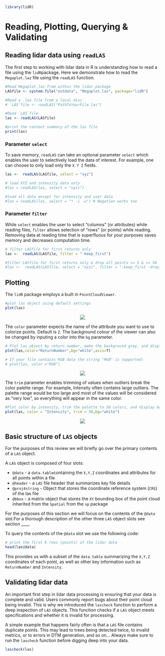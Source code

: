 ```r
library(lidR)
```

# Reading, Plotting, Querying & Validating {-#my-section}

## Reading lidar data using `readLAS` {-#my-section}

The first step to working with lidar data in R is understanding how to read a file using the `lidR`package. Here we demonstrate how to read the `Megaplot.laz` file using the `readLAS` function.

```r
#Read Megaplot.laz from within the lidar package
LASfile <- system.file("extdata", "Megaplot.laz", package="lidR")

#Read a .las file from a local disc
# `LAS`file <- readLAS("PathToYourFile.las")

#Read `LAS`file
las <- readLAS(LASfile)

#print the content summary of the las file
print(las)
```

### Parameter `select` {-#my-section}

To save memory, `readLAS` can take an optional parameter `select` which enables the user to selectively load the data of interest. For example, one can choose to only load only the `X Y Z` fields.

```r
las <-  readLAS(LASfile, select = "xyz")

# load XYZ and intensity data only
#las = readLAS(las, select = "xyzi")

#load all data except for intensity and user data
#las = readLAS(las, select = "* -i -u") # Negation works too
```

### Parameter `filter` {-#my-section}

While `select` enables the user to select "columns" (or attributes) while reading files, `filter` allows selection of "rows" (or points) while reading. Removing data at reading time that is superfluous for your purposes saves memory and decreases computation time.

```r
# filter LASfile for first returns only
las <-  readLAS(LASfile, filter = "-keep_first")

#filter LASfile for first returns only & drop all points <= 5 & >= 50
#las <-  readLAS(LASfile, select = "xyzi", filter = "-keep_first -drop_z_below 5 -drop_z_above 50")
```

## Plotting {-#my-section}

The `lidR` package employs a built in `PointCloudViewer`.

```r
#plot las object using default settings
plot(las)
```

<center>

![](images/plot_standard.png)

</center>

The `color` parameter expects the name of the attribute you want to use to colorize points. Default is `Z`. The background colour of the viewer can also be changed by inputing a color into the `bg` parameter.

```r
# Plot las object by return number, make the background grey, and display XYZ axis
plot(las,color="ReturnNumber",bg="white",axis=T)

# If your file contains RGB data the string "RGB" is supported:
# plot(las, color ="RGB")
```

<center>

![](images/plot_returnnum.png)

</center>

The `trim` parameter enables trimming of values when outliers break the color palette range. For example, Intensity often contains large outliers. The palette range would be too large and most of the values will be considered as "very low", so everything will appear in the same color.

```r
#Plot color by intensity, trim the palette to 50 colors, and display background as white
plot(las, color = "Intensity", trim = 50,bg="white")
```

<center>

![](images/plot_trim.png)

</center>

## Basic structure of `LAS` objects {-#my-section}

For the purposes of this review we will briefly go over the primary contents of a `LAS` object. 

A `LAS` object is composed of four slots: 

* `@data`  - a `data.table`containing the `X,Y,Z` coordinates and attributes for all points within a file
* `@header` - a `LAS` file header that summarizes key file details
* `@proj4string` - Object that stores the coordinate reference system (`CRS`) of the las file
* `@bbox` - a matrix object that stores the `XY` bounding box of the point cloud inherited from the `Spatial` from the `sp` package

For the purposes of this section we will focus on the contents of the `@data` slot.For a thorough description of the other three `LAS` object slots see section ____. 

To query the contents of the `@data` slot we use the following code:

```r
# print the first 6 rows (points) of the lidar data
head(las@data)

```

This provides us with a subset of the `data.table` summarizing the `X,Y,Z` coordinates of each point, as well as other key information such as `ReturnNumber` and `Intensity`.

## Validating lidar data {-#my-section}

An important first step in lidar data processing is ensuring that your data is complete and valid. Users commonly report bugs about their point cloud being invalid. This is why we introduced the `lascheck` function to perform a deep inspection of `LAS` objects. This function checks if a `LAS` object meets specifications and whether it is invalid for processing. 

A simple example that happens fairly often is that a `LAS` file contains duplicate points. This may lead to trees being detected twice, to invalid metrics, or to errors in DTM generation, and so on… Always make sure to run the `lascheck` function before digging deep into your data.

```r
lascheck(las)
```

